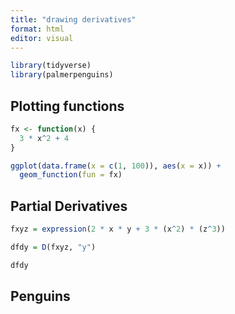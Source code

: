 ```yaml
---
title: "drawing derivatives"
format: html
editor: visual
---
```


```r
library(tidyverse)
library(palmerpenguins)
```

## Plotting functions

```r
fx <- function(x) {
  3 * x^2 + 4
}

ggplot(data.frame(x = c(1, 100)), aes(x = x)) +
  geom_function(fun = fx)

```

## Partial Derivatives 

```r
fxyz = expression(2 * x * y + 3 * (x^2) * (z^3)) 

dfdy = D(fxyz, "y")

dfdy
```

## Penguins

```r

```


